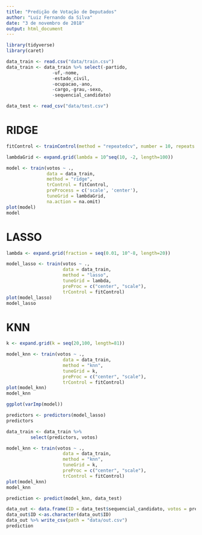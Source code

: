 ```yaml
---
title: "Predição de Votação de Deputados"
author: "Luiz Fernando da Silva"
date: "3 de novembro de 2018"
output: html_document
---
```


```r
library(tidyverse)
library(caret)
```

```r
data_train <- read.csv("data/train.csv")
data_train <- data_train %>% select(-partido,
                 -uf,-nome,
                 -estado_civil,
                 -ocupacao,-ano,
                 -cargo,-grau,-sexo,
                 -sequencial_candidato)

data_test <- read_csv("data/test.csv")
```

# RIDGE
```r
fitControl <- trainControl(method = "repeatedcv", number = 10, repeats = 10)  

lambdaGrid <- expand.grid(lambda = 10^seq(10, -2, length=100))

model <- train(votos ~ ., 
               data = data_train,
               method = "ridge",
               trControl = fitControl,
               preProcess = c('scale', 'center'),
               tuneGrid = lambdaGrid,
               na.action = na.omit)
plot(model)
model
```

# LASSO
```r
lambda <- expand.grid(fraction = seq(0.01, 10^-8, length=20))

model_lasso <- train(votos ~ ., 
                     data = data_train, 
                     method = "lasso", 
                     tuneGrid = lambda,
                     preProc = c("center", "scale"),
                     trControl = fitControl)
plot(model_lasso)
model_lasso
```

# KNN
```r
k <- expand.grid(k = seq(20,100, length=81))

model_knn <- train(votos ~ ., 
                     data = data_train, 
                     method = "knn", 
                     tuneGrid = k,
                     preProc = c("center", "scale"),
                     trControl = fitControl)
plot(model_knn)
model_knn
```


```r
ggplot(varImp(model))
```

```r
predictors <- predictors(model_lasso)
predictors
```

```r
data_train <- data_train %>% 
         select(predictors, votos)
```

```r
model_knn <- train(votos ~ ., 
                     data = data_train, 
                     method = "knn", 
                     tuneGrid = k,
                     preProc = c("center", "scale"),
                     trControl = fitControl)
plot(model_knn)
model_knn
```


```r
prediction <- predict(model_knn, data_test)

data_out <- data.frame(ID = data_test$sequencial_candidato, votos = prediction)
data_out$ID <-as.character(data_out$ID) 
data_out %>% write_csv(path = "data/out.csv")
prediction
```

